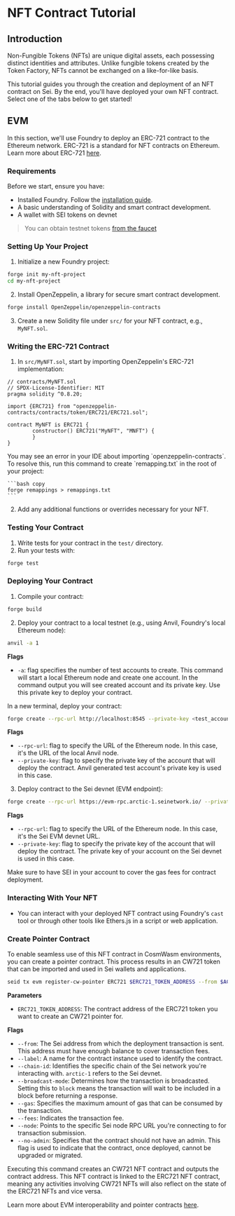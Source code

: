 
# NFT Contract Tutorial

## Introduction

Non-Fungible Tokens (NFTs) are unique digital assets, each possessing distinct
identities and attributes. Unlike fungible tokens created by the Token Factory,
NFTs cannot be exchanged on a like-for-like basis.

<Nfts />

This tutorial guides you through the creation and deployment of an NFT contract
on Sei. By the end, you'll have deployed your own NFT contract. Select one of
the tabs below to get started!

## EVM

In this section, we'll use Foundry to deploy an ERC-721 contract to the Ethereum
network. ERC-721 is a standard for NFT contracts on Ethereum. Learn more about
ERC-721 [here](https://erc721.org/).

### Requirements

Before we start, ensure you have:

- Installed Foundry. Follow the
  [installation guide](https://book.getfoundry.sh/getting-started/installation).
- A basic understanding of Solidity and smart contract development.
- A wallet with SEI tokens on devnet

> You can obtain testnet tokens [from the faucet](/learn/faucet)

### Setting Up Your Project

1. Initialize a new Foundry project:

```bash copy
forge init my-nft-project
cd my-nft-project
```

2. Install OpenZeppelin, a library for secure smart contract development.

```bash copy
forge install OpenZeppelin/openzeppelin-contracts
```

3. Create a new Solidity file under `src/` for your NFT contract, e.g.,
   `MyNFT.sol`.

### Writing the ERC-721 Contract

1. In `src/MyNFT.sol`, start by importing OpenZeppelin's ERC-721 implementation:

```solidity copy
// contracts/MyNFT.sol
// SPDX-License-Identifier: MIT
pragma solidity ^0.8.20;

import {ERC721} from "openzeppelin-contracts/contracts/token/ERC721/ERC721.sol";

contract MyNFT is ERC721 {
		constructor() ERC721("MyNFT", "MNFT") {
		}
}
```

<Callout type="info" >
	You may see an error in your IDE about importing `openzeppelin-contracts`. To
	resolve this, run this command to create `remapping.txt` in the root of your
	project:

    ```bash copy
    forge remappings > remappings.txt
    ```

</Callout>

2. Add any additional functions or overrides necessary for your NFT.

### Testing Your Contract

1. Write tests for your contract in the `test/` directory.
2. Run your tests with:

```bash copy
forge test
```

### Deploying Your Contract

1. Compile your contract:

```bash copy
forge build
```

2. Deploy your contract to a local testnet (e.g., using Anvil, Foundry's local
   Ethereum node):

```bash copy
anvil -a 1
```

**Flags**

- `-a`: flag specifies the number of test accounts to create. This command
  will start a local Ethereum node and create one account. In the command
  output you will see created account and its private key. Use this private
  key to deploy your contract.

In a new terminal, deploy your contract:

```bash copy
forge create --rpc-url http://localhost:8545 --private-key <test_account_private_key> src/MyNFT.sol:MyNFT --legacy
```

**Flags**

- `--rpc-url`: flag to specify the URL of the Ethereum node. In this case,
  it's the URL of the local Anvil node.
- `--private-key`: flag to specify the private key of the account that will
  deploy the contract. Anvil generated test account's private key is used in
  this case.

3. Deploy contract to the Sei devnet (EVM endpoint):

```bash copy
forge create --rpc-url https://evm-rpc.arctic-1.seinetwork.io/ --private-key <your_private_key> src/MyNFT.sol:MyNFT --legacy
```

**Flags**

- `--rpc-url`: flag to specify the URL of the Ethereum node. In this case,
  it's the Sei EVM devnet URL.
- `--private-key`: flag to specify the private key of the account that will
  deploy the contract. The private key of your account on the Sei devnet is
  used in this case.

<Callout type="info">Make sure to have SEI in your account to cover the gas fees for contract deployment.</Callout>

### Interacting With Your NFT

- You can interact with your deployed NFT contract using Foundry's `cast` tool
  or through other tools like Ethers.js in a script or web application.

### Create Pointer Contract

To enable seamless use of this NFT contract in CosmWasm environments, you can
create a pointer contract. This process results in an CW721 token that can be
imported and used in Sei wallets and applications.

```bash copy
seid tx evm register-cw-pointer ERC721 $ERC721_TOKEN_ADDRESS --from $ACCOUNT --chain-id=arctic-1 --fees=25000usei --node=https://rpc-arctic-1.sei-apis.com/
```

**Parameters**

- `ERC721_TOKEN_ADDRESS`: The contract address of the ERC721 token you want to
  create an CW721 pointer for.

**Flags**

- `--from`: The Sei address from which the deployment transaction is sent. This
  address must have enough balance to cover transaction fees.
- `--label`: A name for the contract instance used to identify the contract.
- `--chain-id`: Identifies the specific chain of the Sei network you're
  interacting with. `arctic-1` refers to the Sei devnet.
- `--broadcast-mode`: Determines how the transaction is broadcasted. Setting
  this to `block` means the transaction will wait to be included in a block
  before returning a response.
- `--gas`: Specifies the maximum amount of gas that can be consumed by the
  transaction.
- `--fees`: Indicates the transaction fee.
- `--node`: Points to the specific Sei node RPC URL you're connecting to for
  transaction submission.
- `--no-admin`: Specifies that the contract should not have an admin. This flag
  is used to indicate that the contract, once deployed, cannot be upgraded or
  migrated.

Executing this command creates an CW721 NFT contract and outputs the contract
address. This NFT contract is linked to the ERC721 NFT contract, meaning any
activities involving CW721 NFTs will also reflect on the state of the ERC721
NFTs and vice versa.

<Callout type="info">Learn more about EVM interoperability and pointer contracts [here](/learn/pointers).</Callout>
